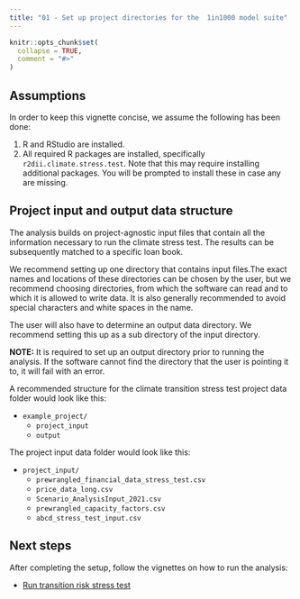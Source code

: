 ```yaml
---
title: "01 - Set up project directories for the  1in1000 model suite"
---
```


```r
knitr::opts_chunk$set(
  collapse = TRUE,
  comment = "#>"
)
```
## Assumptions

In order to keep this vignette concise, we assume the following has been done:

1. R and RStudio are installed.
2. All required R packages are installed, specifically
`r2dii.climate.stress.test`. Note that this may require installing additional
packages. You will be prompted to install these in case any are missing.


## Project input and output data structure

The analysis builds on project-agnostic input files that contain all the information 
necessary to run the climate stress test. The results can be subsequently
matched to a specific loan book. 

We recommend setting up one directory that contains input files.The exact names 
and locations of these directories can be chosen by the user,
but we recommend choosing directories, from which the software can read and to
which it is allowed to write data. It is also generally recommended to avoid
special characters and white spaces in the name.

The user will also have to determine an output data directory. We recommend setting
this up as a sub directory of the input directory.

**NOTE:** It is required to set up an output directory prior to running the
analysis. If the software cannot find the directory that the user is pointing it
to, it will fail with an error.

A recommended structure for the climate transition stress test project data 
folder would look like this:

* `example_project/`
    * `project_input`
    * `output`

The project input data folder would look like this:

* `project_input/`
    * `prewrangled_financial_data_stress_test.csv`
    * `price_data_long.csv`
    * `Scenario_AnalysisInput_2021.csv`
    * `prewrangled_capacity_factors.csv`
    * `abcd_stress_test_input.csv`

## Next steps

After completing the setup, follow the vignettes on how to run the analysis:

* [Run transition risk stress test](https://2degreesinvesting.github.io/r2dii.climate.stress.test/articles/articles/02-run-stress-test.html)
